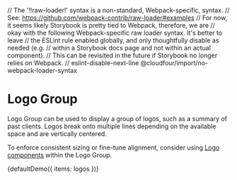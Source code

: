 // The '!!raw-loader!' syntax is a non-standard, Webpack-specific, syntax.
// See: https://github.com/webpack-contrib/raw-loader#examples
// For now, it seems likely Storybook is pretty tied to Webpack, therefore, we are
// okay with the following Webpack-specific raw loader syntax. It's better to leave
// the ESLint rule enabled globally, and only thoughtfully disable as needed (e.g.
// within a Storybook docs page and not within an actual component).
// This can be revisited in the future if Storybook no longer relies on Webpack.
// eslint-disable-next-line @cloudfour/import/no-webpack-loader-syntax

<Meta title="Objects/Logo Group" />

# Logo Group

Logo Group can be used to display a group of logos, such as a summary of past clients. Logos break onto multiple lines depending on the available space and are vertically centered.

To enforce consistent sizing or fine-tune alignment, consider using [Logo components](/docs/components-logo--basic-options) within the Logo Group.

<Canvas>
  <Story
    name="Default"
    parameters={{ docs: { source: { code: defaultDemoSource } } }}
  >
    {defaultDemo({ items: logos })}
  </Story>
</Canvas>
